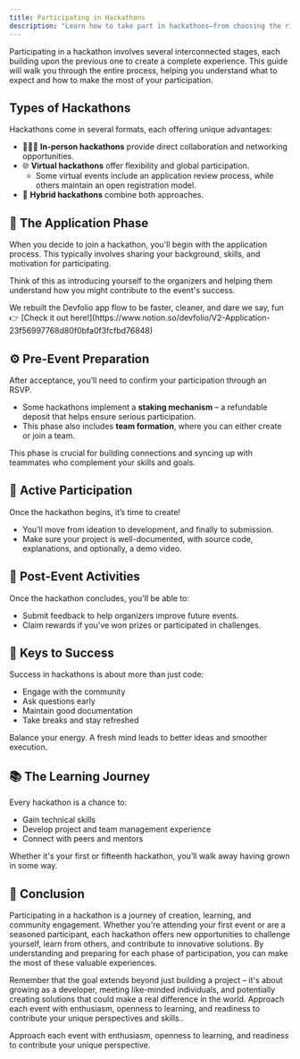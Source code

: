```yaml
---
title: Participating in Hackathons
description: "Learn how to take part in hackathons—from choosing the right mode to forming teams, submitting projects, and engaging with other participants."
---
```


Participating in a hackathon involves several interconnected stages, each building upon the previous one to create a complete experience. This guide will walk you through the entire process, helping you understand what to expect and how to make the most of your participation.

## Types of Hackathons

Hackathons come in several formats, each offering unique advantages:

- 🧑‍🤝‍🧑 **In-person hackathons** provide direct collaboration and networking opportunities.
- 🌐 **Virtual hackathons** offer flexibility and global participation.
  - Some virtual events include an application review process, while others maintain an open registration model.
- 🔄 **Hybrid hackathons** combine both approaches.

## 📝 The Application Phase

When you decide to join a hackathon, you'll begin with the application process. This typically involves sharing your background, skills, and motivation for participating.

Think of this as introducing yourself to the organizers and helping them understand how you might contribute to the event's success.

<Callout type="info" title="New Application Experience">
We rebuilt the Devfolio app flow to be faster, cleaner, and dare we say, fun 👉 [Check it out here!](https://www.notion.so/devfolio/V2-Application-23f56997768d80f0bfa0f3fcfbd76848)
</Callout>

<Card title="Online Hackathons" href="/docs/guide/participating-in-hackathons/online-hackathons" />
<Card title="Online Hackathons with Application Review" href="/docs/guide/participating-in-hackathons/applying-to-online-with-application-review-hackathons" />
<Card title="Offline Hackathons" href="/docs/guide/participating-in-hackathons/offline-hackathons" />
<Card title="Withdraw Your Application" href="/docs/guide/participating-in-hackathons/withdrawing-your-hackathon-application" />

## ⚙️ Pre-Event Preparation

After acceptance, you’ll need to confirm your participation through an RSVP.

- Some hackathons implement a **staking mechanism** – a refundable deposit that helps ensure serious participation.
- This phase also includes **team formation**, where you can either create or join a team.

<Card title="RSVP Process" href="/docs/guide/participating-in-hackathons/rsvp" />
<Card title="Staking Explained" href="/docs/guide/participating-in-hackathons/staking" />
<Card title="Create or Join a Team" href="/docs/guide/participating-in-hackathons/create-join-a-team" />

<Callout type="info" title="Tip">
This phase is crucial for building connections and syncing up with teammates who complement your skills and goals.
</Callout>

## 🚀 Active Participation

Once the hackathon begins, it’s time to create!

- You’ll move from ideation to development, and finally to submission.
- Make sure your project is well-documented, with source code, explanations, and optionally, a demo video.

<Card title="Project Submission" href="/docs/guide/participating-in-hackathons/project-submission" />
<Card title="Judging Phase" href="/docs/guide/participating-in-hackathons/judging-1" />

## 🎉 Post-Event Activities

Once the hackathon concludes, you'll be able to:

- Submit feedback to help organizers improve future events.
- Claim rewards if you’ve won prizes or participated in challenges.

<Card title="Feedback Section" href="/docs/guide/participating-in-hackathons/feedback-section" />
<Card title="Stake & Prize Claims" href="/docs/guide/participating-in-hackathons/staking" />

## 🔑 Keys to Success

Success in hackathons is about more than just code:

- Engage with the community
- Ask questions early
- Maintain good documentation
- Take breaks and stay refreshed

<Callout type="info" title="Pro Tip">
Balance your energy. A fresh mind leads to better ideas and smoother execution.
</Callout>

## 📚 The Learning Journey

Every hackathon is a chance to:

- Gain technical skills
- Develop project and team management experience
- Connect with peers and mentors

Whether it's your first or fifteenth hackathon, you’ll walk away having grown in some way.

## 💬 Conclusion

Participating in a hackathon is a journey of creation, learning, and community engagement. Whether you're attending your first event or are a seasoned participant, each hackathon offers new opportunities to challenge yourself, learn from others, and contribute to innovative solutions. By understanding and preparing for each phase of participation, you can make the most of these valuable experiences.

Remember that the goal extends beyond just building a project – it's about growing as a developer, meeting like-minded individuals, and potentially creating solutions that could make a real difference in the world. Approach each event with enthusiasm, openness to learning, and readiness to contribute your unique perspectives and skills..

<Callout type="info" title="Stay Curious">
Approach each event with enthusiasm, openness to learning, and readiness to contribute your unique perspective.
</Callout>